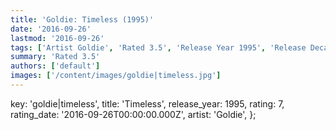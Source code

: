 ```yaml
---
title: 'Goldie: Timeless (1995)'
date: '2016-09-26'
lastmod: '2016-09-26'
tags: ['Artist Goldie', 'Rated 3.5', 'Release Year 1995', 'Release Decade 1990']
summary: 'Rated 3.5'
authors: ['default']
images: ['/content/images/goldie|timeless.jpg']
---
```


  key: 'goldie|timeless',
  title: 'Timeless',
  release_year: 1995,
  rating: 7,
  rating_date: '2016-09-26T00:00:00.000Z',
  artist: 'Goldie',
};

<MusicRating data={data} />
